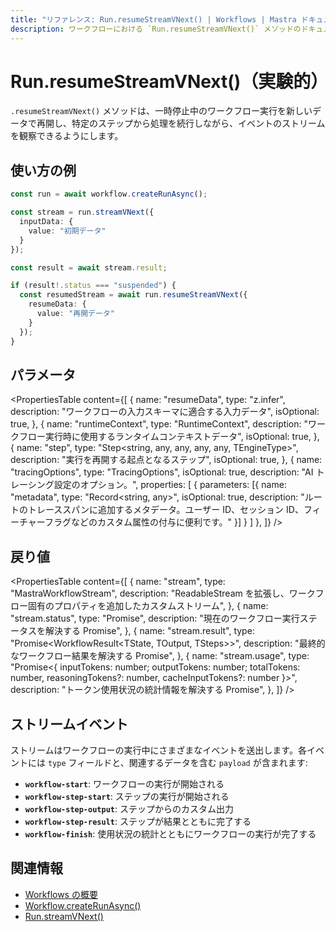 ```yaml
---
title: "リファレンス: Run.resumeStreamVNext() | Workflows | Mastra ドキュメント"
description: ワークフローにおける `Run.resumeStreamVNext()` メソッドのドキュメント。中断されたワークフロー実行をリアルタイムで再開し、ストリーミングします。
---
```




# Run.resumeStreamVNext()（実験的）

<StreamVNextCallout />

`.resumeStreamVNext()` メソッドは、一時停止中のワークフロー実行を新しいデータで再開し、特定のステップから処理を続行しながら、イベントのストリームを観察できるようにします。

## 使い方の例

```typescript showLineNumbers copy
const run = await workflow.createRunAsync();

const stream = run.streamVNext({
  inputData: {
    value: "初期データ"
  }
});

const result = await stream.result;

if (result!.status === "suspended") {
  const resumedStream = await run.resumeStreamVNext({
    resumeData: {
      value: "再開データ"
    }
  });
}
```


## パラメータ

<PropertiesTable
  content={[
    {
      name: "resumeData",
      type: "z.infer<TInput>",
      description: "ワークフローの入力スキーマに適合する入力データ",
      isOptional: true,
    },
    {
      name: "runtimeContext",
      type: "RuntimeContext",
      description: "ワークフロー実行時に使用するランタイムコンテキストデータ",
      isOptional: true,
    },
    {
      name: "step",
      type: "Step<string, any, any, any, any, TEngineType>",
      description: "実行を再開する起点となるステップ",
      isOptional: true,
    },
    {
      name: "tracingOptions",
      type: "TracingOptions",
      isOptional: true,
      description: "AI トレーシング設定のオプション。",
      properties: [
        {
          parameters: [{
            name: "metadata",
            type: "Record<string, any>",
            isOptional: true,
            description: "ルートのトレーススパンに追加するメタデータ。ユーザー ID、セッション ID、フィーチャーフラグなどのカスタム属性の付与に便利です。"
          }]
        }
      ]
    },
  ]}
/>

## 戻り値

<PropertiesTable
  content={[
    {
      name: "stream",
      type: "MastraWorkflowStream<ChunkType>",
      description: "ReadableStream<ChunkType> を拡張し、ワークフロー固有のプロパティを追加したカスタムストリーム",
    },
    {
      name: "stream.status",
      type: "Promise<RunStatus>",
      description: "現在のワークフロー実行ステータスを解決する Promise",
    },
    {
      name: "stream.result",
      type: "Promise<WorkflowResult<TState, TOutput, TSteps>>",
      description: "最終的なワークフロー結果を解決する Promise",
    },
    {
      name: "stream.usage",
      type: "Promise<{ inputTokens: number; outputTokens: number; totalTokens: number, reasoningTokens?: number, cacheInputTokens?: number }>",
      description: "トークン使用状況の統計情報を解決する Promise",
    },
  ]}
/>

## ストリームイベント

ストリームはワークフローの実行中にさまざまなイベントを送出します。各イベントには `type` フィールドと、関連するデータを含む `payload` が含まれます:

- **`workflow-start`**: ワークフローの実行が開始される
- **`workflow-step-start`**: ステップの実行が開始される
- **`workflow-step-output`**: ステップからのカスタム出力
- **`workflow-step-result`**: ステップが結果とともに完了する
- **`workflow-finish`**: 使用状況の統計とともにワークフローの実行が完了する

## 関連情報

- [Workflows の概要](../../../docs/workflows/overview.mdx#run-workflow)
- [Workflow.createRunAsync()](../../../reference/workflows/workflow-methods/create-run.mdx)
- [Run.streamVNext()](./streamVNext.mdx)